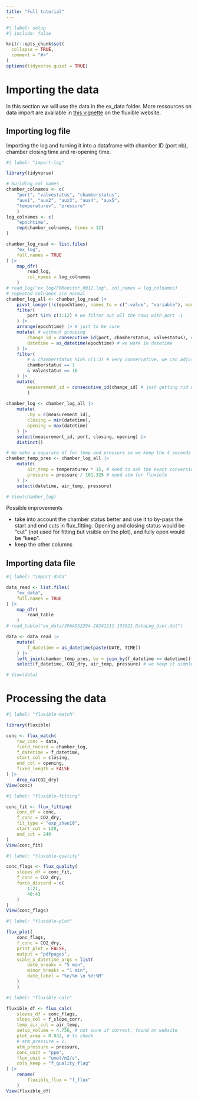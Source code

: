 ```yaml
---
title: "Full tutorial"
---
```


```r
#| label: setup
#| include: false

knitr::opts_chunk$set(
  collapse = TRUE,
  comment = "#>"
)
options(tidyverse.quiet = TRUE)
```

# Importing the data

In this section we will use the data in the ex_data folder.
More ressources on data import are available in [this vignette](https://plant-functional-trait-course.github.io/fluxible/articles/data-prep.html) on the fluxible website.


## Importing log file

Importing the log and turning it into a dataframe with chamber ID (port nb), chamber closing time and re-opening time.
```r
#| label: "import-log"

library(tidyverse)

# building col names
chamber_colnames <- c(
    "port", "valvestatus", "chamberstatus",
    "aux1", "aux2", "aux3", "aux4", "aux5",
    "temperaturev", "pressure"
    )
log_colnames <- c(
    "epochtime",
    rep(chamber_colnames, times = 12)
)

chamber_log_read <- list.files(
    "ex_log",
    full.names = TRUE
) |>
    map_dfr(
        read_log,
        col_names = log_colnames
    )
# read_log("ex_log/FRMonitor_0012.log", col_names = log_colnames)
# repeated colnames are normal
chamber_log_all <- chamber_log_read |>
    pivot_longer(!c(epochtime), names_to = c(".value", "variable"), names_sep = "_") |>
    filter(
        port %in% c(1:12) # we filter out all the rows with port -1
    ) |>
    arrange(epochtime) |> # just to be sure
    mutate( # without grouping
        change_id = consecutive_id(port, chamberstatus, valvestatus), #detecting all changes in status
        datetime = as_datetime(epochtime) # we work in datetime
    ) |>
    filter(
        # & chamberstatus %in% c(1:3) # very conservative, we can adjust the focus window later in flux_fitting
        chamberstatus == 1
        & valvestatus == 10
    ) |>
    mutate(
        measurement_id = consecutive_id(change_id) # just getting rid of the missing id after filter
        )
    
chamber_log <- chamber_log_all |>
    mutate(
        .by = c(measurement_id),
        closing = min(datetime),
        opening = max(datetime)
    ) |>
    select(measurement_id, port, closing, opening) |>
    distinct()

# We make a separate df for temp and pressure so we keep the 4 seconds reads
chamber_temp_pres <- chamber_log_all |>
    mutate(
        air_temp = temperaturev * 15, # need to ask the exact conversion factor, for now this one makes sense
        pressure = pressure / 101.325 # need atm for fluxible
    ) |>
    select(datetime, air_temp, pressure)

# View(chamber_log)
```

Possible improvements

- take into account the chamber status better and  use it to by-pass the start and end cuts in flux_fitting. Opening and closing status would be "cut" (not used for fitting but visible on the plot), and fully open would be "keep".
- keep the other columns

## Importing data file

```r
#| label: "import-data"

data_read <- list.files(
    "ex_data",
    full.names = TRUE
) |>
    map_dfr(
        read_table
    )
# read_table("ex_data/JFAADS2294-20241211-193921-DataLog_User.dat")

data <- data_read |>
    mutate(
        f_datetime = as_datetime(paste(DATE, TIME))
    ) |>
    left_join(chamber_temp_pres, by = join_by(f_datetime == datetime)) |> # adding air temp and pressure here
    select(f_datetime, CO2_dry, air_temp, pressure) # we keep it simple for now and work only on CO2

# View(data)
```



# Processing the data

```r
#| label: "fluxible-match"

library(fluxible)

conc <- flux_match(
    raw_conc = data,
    field_record = chamber_log,
    f_datetime = f_datetime,
    start_col = closing,
    end_col = opening,
    fixed_length = FALSE
) |>
    drop_na(CO2_dry)
View(conc)
```

```r
#| label: "fluxible-fitting"

conc_fit <- flux_fitting(
    conc_df = conc,
    f_conc = CO2_dry,
    fit_type = "exp_zhao18",
    start_cut = 120,
    end_cut = 240
)
View(conc_fit)
```

```r
#| label: "fluxible-quality"

conc_flags <- flux_quality(
    slopes_df = conc_fit,
    f_conc = CO2_dry,
    force_discard = c(
        1:21,
        40:43
    )
)
View(conc_flags)
```

```r
#| label: "fluxible-plot"

flux_plot(
    conc_flags,
    f_conc = CO2_dry,
    print_plot = FALSE,
    output = "pdfpages",
    scale_x_datetime_args = list(
        date_breaks = "5 min",
        minor_breaks = "1 min",
        date_label = "%e/%m \n %H:%M"
    )
    )

```

```r
#| label: "fluxible-calc"

fluxible_df <- flux_calc(
    slopes_df = conc_flags,
    slope_col = f_slope_corr,
    temp_air_col = air_temp,
    setup_volume = 4.756, # not sure if correct, found on website
    plot_area = 0.032, # to check
    # atm_pressure = 1,
    atm_pressure = pressure,
    conc_unit = "ppm",
    flux_unit = "umol/m2/s",
    cols_keep = "f_quality_flag"
) |>
    rename(
        fluxible_flux = "f_flux"
    )
View(fluxible_df)
```
